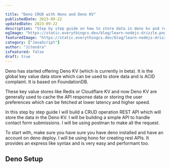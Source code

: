 ```yaml
---

title: "Deno CRUD with Hono and Deno KV"
publishedDate: 2023-09-22
updatedDate: 2023-09-22
description: "Step by step guide on how to store data in deno kv and retrieve it and perform complete crud operation."
ogImage: "https://static.everythingcs.dev/blog/learn-nodejs-drizzle.png"
featuredImage: "https://static.everythingcs.dev/blog/learn-nodejs-drizzle.png"
category: ["JavaScript"]
author: "Jitendra"
isFeatured: false
draft: true
---
```


Deno has started offering Deno KV (which is currently in beta). It is the global key value data store which can be used to store data and is ACID complaint. It is based on FoundationDB.

These key value stores like Redis or Cloudflare KV and now Deno KV are generally used to cache the API response data or storing the user preferences which can be fetched at lower latency and higher speed.

In this step by step guide I will build a CRUD operation REST API which will store the data in the Deno KV. I will be building a simple API to handle contact form submissions. I will be using postman to make all the request. 

To start with, make sure you have sure you have deno installed and have an account on deno deploy. I will be using hono for creating rest APIs. It provides an express like syntax and is very easy and performant too.

## Deno Setup